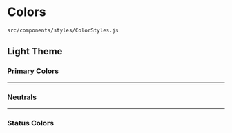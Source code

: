 
<Meta title="Styles/Colors"/>

# Colors

```
src/components/styles/ColorStyles.js
```

## Light Theme

### Primary Colors

<Preview withToolbar>
    <ColorPalette>
        <ColorItem title="primary-100" subtitle="" colors={['#7835AC']}/>
        <ColorItem title="primary-100-dark" subtitle="" colors={['#57267D']}/>
        <ColorItem title="primary-100-lighter" subtitle="" colors={['#9463BA']}/>
        <ColorItem title="primary-100-lightest" subtitle="" colors={['#B382D9']}/>
        <ColorItem title="primary-200" subtitle="" colors={['#17A398']}/>
        <ColorItem title="primary-300" subtitle="" colors={['#FF1F57']}/>
        <ColorItem title="primary-400" subtitle="" colors={['#F5FF70']}/>
    </ColorPalette>
</Preview>

---

### Neutrals

<Preview withToolbar>
    <ColorPalette>
        <ColorItem title="neutral-100" subtitle="" colors={['#ffffff']}/>
        <ColorItem title="neutral-200" subtitle="" colors={['#CCCCCC']}/>
        <ColorItem title="neutral-300" subtitle="" colors={['#858585']}/>
        <ColorItem title="neutral-400" subtitle="" colors={['#5C5C5C']}/>
        <ColorItem title="neutral-500" subtitle="" colors={['#333333']}/>
        <ColorItem title="neutral-600" subtitle="" colors={['#000000']}/>
    </ColorPalette>
</Preview>

---

### Status Colors

<Preview withToolbar>
    <ColorPalette>
        <ColorItem title="success-100" subtitle="" colors={['#17A398']}/>
        <ColorItem title="success-200" subtitle="" colors={['#127D74']}/>
        <ColorItem title="success-300" subtitle="" colors={['#0D5953']}/>
        <ColorItem title="error-100" subtitle="" colors={['#FF1F57']}/>
        <ColorItem title="error-200" subtitle="" colors={['#F5003D']}/>
        <ColorItem title="error-300" subtitle="" colors={['#CC0033']}/>
        <ColorItem title="warning-100" subtitle="" colors={['#F5FF70']}/>
        <ColorItem title="warning-200" subtitle="" colors={['#EFFF0A']}/>
        <ColorItem title="warning-300" subtitle="" colors={['#D1E000']}/>
    </ColorPalette>
</Preview>

